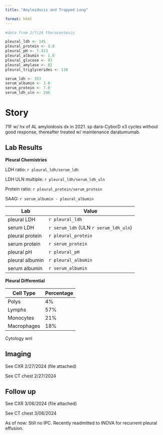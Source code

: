 ```yaml
---
title: "Amyloidosis and Trapped Lung"

format: html
---
```


```r
#data from 2/7/24 thoracentesis

pleural_ldh <- 145
pleural_protein <- 3.8
pleural_pH <- 7.413
pleural_albumin <- 1.8
pleural_glucose <- 93
pleural_amylase <- 82
pleural_triglycerides <- 118

serum_ldh <- 353
serum_albumin <- 3.8
serum_protein <- 7.0
serum_ldh_uln <- 246
```
# Story
71F w/ hx of AL amyloidosis dx in 2021. sp dara-CyborD x3 cycles without good response, thereafter treated w/ maintenance daratumumab.

<!---

tell case story
  story before me
    textual story
    images: (cxr sufficient; no EPIC)
  my involvement
    thora
      picture of fluid
        pleural fluid analysis
          cytology
          pleural chemistries
          pleural analysis: show ratios
      diagnosis, presumed
    cf hydropneumo non-expandable lung (NLE)
      CT chest (EPIC)
    representation
      CXR (no EPIC)
learn about amyloid effusions
  learning points (3)
  guess at prognosis / future hx
Story
  surprise of expandable lung
  no TPC; recent admission w reoccurence

--->

## Lab Results
**Pleural Chemistries**

LDH ratio: `r pleural_ldh/serum_ldh`

LDH ULN multiple: `r pleural_ldh/serum_ldh_uln`

Protein ratio: `r pleural_protein/serum_protein`

SAAG: `r serum_albumin - pleural_albumin`

|Lab|Value|
|---|---|
|pleural LDH|`r pleural_ldh`|
|serum LDH|`r serum_ldh` (ULN `r serum_ldh_uln`)|
|pleural protein|`r pleural_protein`|
|serum protein|`r serum_protein`|
|pleural pH|`r pleural_pH`|
|pleural albumin|`r pleural_albumin`|
|serum albumin|`r serum_albumin`|

**Pleural Differential**

|Cell Type|Percentage|
|---|---|
|Polys|4%|
|Lymphs|57%|
|Monocytes|21%|
|Macrophages|18%|

Cytology wnl

## Imaging
See CXR 2/27/2024 (file attached)

See CT chest 2/27/2024

## Follow up
See CXR 3/06/2024 (file attached)

See CT chest 3/08/2024

As of now: Still no IPC. Recently readmitted to INOVA for recurrent pleural effusion.
